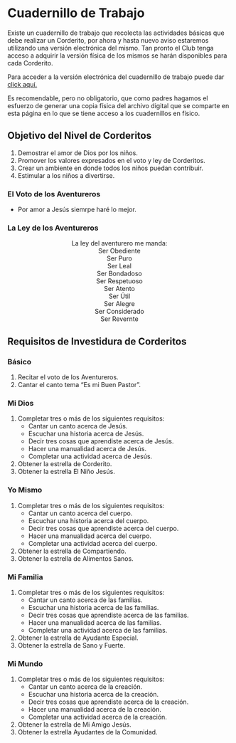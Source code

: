 # Cuadernillo de Trabajo {#cuadernillo}

Existe un cuadernillo de trabajo que recolecta las actividades básicas que debe realizar un Corderito, por ahora y hasta nuevo aviso estaremos utilizando una versión electrónica del mismo. Tan pronto el Club tenga acceso a adquirir la versión física de los mismos se harán disponibles para cada Corderito.

Para acceder a la versión electrónica del cuadernillo de trabajo puede dar [click aquí.](https://www.dropbox.com/s/34z3sphzbmjmgb4/Cuadernillo%20Corderos.pdf?dl=0)

Es recomendable, pero no obligatorio, que como padres hagamos el esfuerzo de generar una copia física del archivo digital que se comparte en esta página en lo que se tiene acceso a los cuadernillos en físico.

## Objetivo del Nivel de Corderitos

  1. Demostrar el amor de Dios por los niños.
  1. Promover los valores expresados en el voto y ley de Corderitos.
  1. Crear un ambiente en donde todos los niños puedan contribuir.
  1. Estimular a los niños a divertirse.

### El Voto de los Aventureros

  - Por amor a Jesús siemrpe haré lo mejor.

### La Ley de los Aventureros

  <center>
  La ley del aventurero me manda: <br>
  Ser Obediente <br>
  Ser Puro <br>
  Ser Leal <br>
  Ser Bondadoso <br>
  Ser Respetuoso <br>
  Ser Atento <br>
  Ser Útil <br>
  Ser Alegre <br>
  Ser Considerado <br>
  Ser Revernte <br>
  </center>

## Requisitos de Investidura de Corderitos

### Básico
  1. Recitar el voto de los Aventureros.
  1. Cantar el canto tema "Es mi Buen Pastor".

### Mi Dios
  1. Completar tres o más de los siguientes requisitos:
     * Cantar un canto acerca de Jesús.
     * Escuchar una historia acerca de Jesús.
     * Decir tres cosas que aprendiste acerca de Jesús.
     * Hacer una manualidad acerca de Jesús.
     * Completar una actividad acerca de Jesús.
  1. Obtener la estrella de Corderito.
  1. Obtener la estrella El Niño Jesús.

### Yo Mismo
  1. Completar tres o más de los siguientes requisitos:
     - Cantar un canto acerca del cuerpo.
     - Escuchar una historia acerca del cuerpo.
     - Decir tres cosas que aprendiste acerca del cuerpo.
     - Hacer una manualidad acerca del cuerpo.
     - Completar una actividad acerca del cuerpo.
  1. Obtener la estrella de Compartiendo.
  1. Obtener la estrella de Alimentos Sanos.
  
### Mi Familia
  1. Completar tres o más de los siguientes requisitos:
     - Cantar un canto acerca de las familias.
     - Escuchar una historia acerca de las familias.
     - Decir tres cosas que aprendiste acerca de las familias.
     - Hacer una manualidad acerca de las familias.
     - Completar una actividad acerca de las familias.
  1. Obtener la estrella de Ayudante Especial.
  1. Obtener la estrella de Sano y Fuerte.

### Mi Mundo
  1. Completar tres o más de los siguientes requisitos:
     - Cantar un canto acerca de la creación.
     - Escuchar una historia acerca de la creación.
     - Decir tres cosas que aprendiste acerca de la creación.
     - Hacer una manualidad acerca de la creación.
     - Completar una actividad acerca de la creación.
  1. Obtener la estrella de Mi Amigo Jesús.
  1. Obtener la estrella Ayudantes de la Comunidad.
